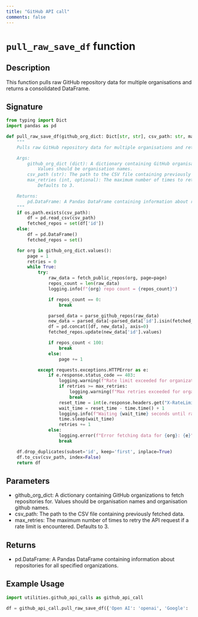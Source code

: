 ```yaml
---
title: "GitHub API call"
comments: false
---
```


# `pull_raw_save_df` function

## Description

This function pulls raw GitHub repository data for multiple organisations and returns a consolidated DataFrame.

## Signature

```python
from typing import Dict
import pandas as pd

def pull_raw_save_df(github_org_dict: Dict[str, str], csv_path: str, max_retries: int = 3) -> pd.DataFrame:
    """
    Pulls raw GitHub repository data for multiple organisations and returns a consolidated DataFrame.

    Args:
        github_org_dict (dict): A dictionary containing GitHub organisations to fetch repositories for.
            Values should be organisation names.
        csv_path (str): The path to the CSV file containing previously fetched data.
        max_retries (int, optional): The maximum number of times to retry the API request if a rate limit is encountered.
            Defaults to 3.

    Returns:
        pd.DataFrame: A Pandas DataFrame containing information about repositories for all specified organisations.
    """
    if os.path.exists(csv_path):
        df = pd.read_csv(csv_path)
        fetched_repos = set(df['id'])
    else:
        df = pd.DataFrame()
        fetched_repos = set()

    for org in github_org_dict.values():
        page = 1
        retries = 0
        while True:
            try:
                raw_data = fetch_public_repos(org, page=page)
                repos_count = len(raw_data)
                logging.info(f"{org} repo count = {repos_count}")

                if repos_count == 0:
                    break

                parsed_data = parse_github_repos(raw_data)
                new_data = parsed_data[~parsed_data['id'].isin(fetched_repos)]
                df = pd.concat([df, new_data], axis=0)
                fetched_repos.update(new_data['id'].values)

                if repos_count < 100:
                    break
                else:
                    page += 1

            except requests.exceptions.HTTPError as e:
                if e.response.status_code == 403:
                    logging.warning(f"Rate limit exceeded for organization {org}.")
                    if retries >= max_retries:
                        logging.warning(f"Max retries exceeded for organization {org}. Moving on.")
                        break
                    reset_time = int(e.response.headers.get("X-RateLimit-Reset"))
                    wait_time = reset_time - time.time() + 1
                    logging.info(f"Waiting {wait_time} seconds until rate limit is reset.")
                    time.sleep(wait_time)
                    retries += 1
                else:
                    logging.error(f"Error fetching data for {org}: {e}")
                    break

    df.drop_duplicates(subset='id', keep='first', inplace=True)
    df.to_csv(csv_path, index=False)
    return df
```

## Parameters

- github_org_dict: A dictionary containing GitHub organizations to fetch repositories for. Values should be organisation names and organisation github names.
- csv_path: The path to the CSV file containing previously fetched data.
- max_retries: The maximum number of times to retry the API request if a rate limit is encountered. Defaults to 3.

## Returns

- pd.DataFrame: A Pandas DataFrame containing information about repositories for all specified organizations.

## Example Usage

```python
import utilities.github_api_calls as github_api_call

df = github_api_call.pull_raw_save_df({'Open AI': 'openai', 'Google': 'google'}, 'github_repos.csv')
```